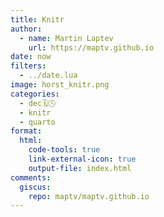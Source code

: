 ```yaml
---
title: Knitr
author:
  - name: Martin Laptev
    url: https://maptv.github.io
date: now
filters:
  - ../date.lua
image: horst_knitr.png
categories:
  - dec🗓️🕓
  - knitr
  - quarto
format:
  html:
    code-tools: true
    link-external-icon: true
    output-file: index.html
comments:
  giscus:
    repo: maptv/maptv.github.io
---
```


